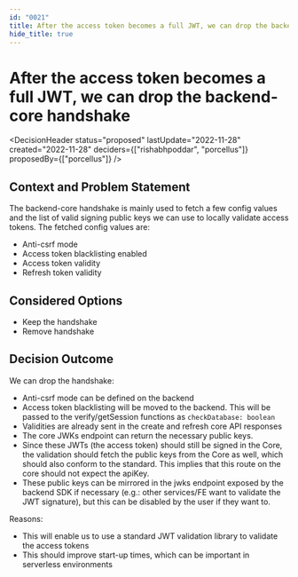 ```yaml
---
id: "0021"
title: After the access token becomes a full JWT, we can drop the backend-core handshake
hide_title: true
---
```



# After the access token becomes a full JWT, we can drop the backend-core handshake

<DecisionHeader status="proposed" lastUpdate="2022-11-28" created="2022-11-28" deciders={["rishabhpoddar", "porcellus"]} proposedBy={["porcellus"]} />

## Context and Problem Statement

The backend-core handshake is mainly used to fetch a few config values and the list of valid signing public keys we can use to locally validate access tokens. The fetched config values are:
- Anti-csrf mode
- Access token blacklisting enabled
- Access token validity
- Refresh token validity

## Considered Options

* Keep the handshake
* Remove handshake

## Decision Outcome

We can drop the handshake:
- Anti-csrf mode can be defined on the backend
- Access token blacklisting will be moved to the backend. This will be passed to the verify/getSession functions as `checkDatabase: boolean`
- Validities are already sent in the create and refresh core API responses
- The core JWKs endpoint can return the necessary public keys. 
- Since these JWTs (the access token) should still be signed in the Core, the validation should fetch the public keys from the Core as well, which should also conform to the standard. This implies that this route on the core should not expect the apiKey.
- These public keys can be mirrored in the jwks endpoint exposed by the backend SDK if necessary (e.g.: other services/FE want to validate the JWT signature), but this can be disabled by the user if they want to.

Reasons:
- This will enable us to use a standard JWT validation library to validate the access tokens
- This should improve start-up times, which can be important in serverless environments
